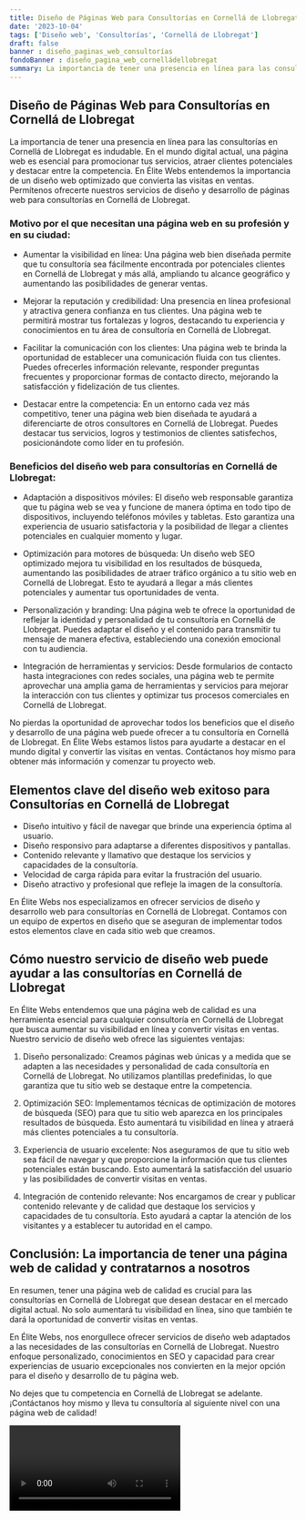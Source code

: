 ```yaml
---
title: Diseño de Páginas Web para Consultorías en Cornellá de Llobregat
date: '2023-10-04'
tags: ['Diseño web', 'Consultorías', 'Cornellá de Llobregat']
draft: false
banner : diseño_paginas_web_consultorías
fondoBanner : diseño_pagina_web_cornelládellobregat
summary: La importancia de tener una presencia en línea para las consultorías en Cornellá de Llobregat es indudable. En el mundo digital actual, una página web es esencial para promocionar tus servicios, atraer clientes potenciales y destacar entre la competencia. En Élite Webs entendemos la importancia de un diseño web optimizado que convierta las visitas en ventas. Permítenos ofrecerte nuestros servicios de diseño y desarrollo de páginas web para consultorías en Cornellá de Llobregat.
---
```


## Diseño de Páginas Web para Consultorías en Cornellá de Llobregat

La importancia de tener una presencia en línea para las consultorías en Cornellá de Llobregat es indudable. En el mundo digital actual, una página web es esencial para promocionar tus servicios, atraer clientes potenciales y destacar entre la competencia. En Élite Webs entendemos la importancia de un diseño web optimizado que convierta las visitas en ventas. Permítenos ofrecerte nuestros servicios de diseño y desarrollo de páginas web para consultorías en Cornellá de Llobregat.

### Motivo por el que necesitan una página web en su profesión y en su ciudad:

- Aumentar la visibilidad en línea: Una página web bien diseñada permite que tu consultoría sea fácilmente encontrada por potenciales clientes en Cornellá de Llobregat y más allá, ampliando tu alcance geográfico y aumentando las posibilidades de generar ventas.

- Mejorar la reputación y credibilidad: Una presencia en línea profesional y atractiva genera confianza en tus clientes. Una página web te permitirá mostrar tus fortalezas y logros, destacando tu experiencia y conocimientos en tu área de consultoría en Cornellá de Llobregat.

- Facilitar la comunicación con los clientes: Una página web te brinda la oportunidad de establecer una comunicación fluida con tus clientes. Puedes ofrecerles información relevante, responder preguntas frecuentes y proporcionar formas de contacto directo, mejorando la satisfacción y fidelización de tus clientes.

- Destacar entre la competencia: En un entorno cada vez más competitivo, tener una página web bien diseñada te ayudará a diferenciarte de otros consultores en Cornellá de Llobregat. Puedes destacar tus servicios, logros y testimonios de clientes satisfechos, posicionándote como líder en tu profesión.

### Beneficios del diseño web para consultorías en Cornellá de Llobregat:

- Adaptación a dispositivos móviles: El diseño web responsable garantiza que tu página web se vea y funcione de manera óptima en todo tipo de dispositivos, incluyendo teléfonos móviles y tabletas. Esto garantiza una experiencia de usuario satisfactoria y la posibilidad de llegar a clientes potenciales en cualquier momento y lugar.

- Optimización para motores de búsqueda: Un diseño web SEO optimizado mejora tu visibilidad en los resultados de búsqueda, aumentando las posibilidades de atraer tráfico orgánico a tu sitio web en Cornellá de Llobregat. Esto te ayudará a llegar a más clientes potenciales y aumentar tus oportunidades de venta.

- Personalización y branding: Una página web te ofrece la oportunidad de reflejar la identidad y personalidad de tu consultoría en Cornellá de Llobregat. Puedes adaptar el diseño y el contenido para transmitir tu mensaje de manera efectiva, estableciendo una conexión emocional con tu audiencia.

- Integración de herramientas y servicios: Desde formularios de contacto hasta integraciones con redes sociales, una página web te permite aprovechar una amplia gama de herramientas y servicios para mejorar la interacción con tus clientes y optimizar tus procesos comerciales en Cornellá de Llobregat.

No pierdas la oportunidad de aprovechar todos los beneficios que el diseño y desarrollo de una página web puede ofrecer a tu consultoría en Cornellá de Llobregat. En Élite Webs estamos listos para ayudarte a destacar en el mundo digital y convertir las visitas en ventas. Contáctanos hoy mismo para obtener más información y comenzar tu proyecto web.

<GifSeo />

<Cta />

## Elementos clave del diseño web exitoso para Consultorías en Cornellá de Llobregat

- Diseño intuitivo y fácil de navegar que brinde una experiencia óptima al usuario.
- Diseño responsivo para adaptarse a diferentes dispositivos y pantallas.
- Contenido relevante y llamativo que destaque los servicios y capacidades de la consultoría.
- Velocidad de carga rápida para evitar la frustración del usuario.
- Diseño atractivo y profesional que refleje la imagen de la consultoría.

En Élite Webs nos especializamos en ofrecer servicios de diseño y desarrollo web para consultorías en Cornellá de Llobregat. Contamos con un equipo de expertos en diseño que se aseguran de implementar todos estos elementos clave en cada sitio web que creamos.

## Cómo nuestro servicio de diseño web puede ayudar a las consultorías en Cornellá de Llobregat

En Élite Webs entendemos que una página web de calidad es una herramienta esencial para cualquier consultoría en Cornellá de Llobregat que busca aumentar su visibilidad en línea y convertir visitas en ventas. Nuestro servicio de diseño web ofrece las siguientes ventajas:

1. Diseño personalizado: Creamos páginas web únicas y a medida que se adapten a las necesidades y personalidad de cada consultoría en Cornellá de Llobregat. No utilizamos plantillas predefinidas, lo que garantiza que tu sitio web se destaque entre la competencia.

2. Optimización SEO: Implementamos técnicas de optimización de motores de búsqueda (SEO) para que tu sitio web aparezca en los principales resultados de búsqueda. Esto aumentará tu visibilidad en línea y atraerá más clientes potenciales a tu consultoría.

3. Experiencia de usuario excelente: Nos aseguramos de que tu sitio web sea fácil de navegar y que proporcione la información que tus clientes potenciales están buscando. Esto aumentará la satisfacción del usuario y las posibilidades de convertir visitas en ventas.

4. Integración de contenido relevante: Nos encargamos de crear y publicar contenido relevante y de calidad que destaque los servicios y capacidades de tu consultoría. Esto ayudará a captar la atención de los visitantes y a establecer tu autoridad en el campo.

## Conclusión: La importancia de tener una página web de calidad y contratarnos a nosotros

En resumen, tener una página web de calidad es crucial para las consultorías en Cornellá de Llobregat que desean destacar en el mercado digital actual. No solo aumentará tu visibilidad en línea, sino que también te dará la oportunidad de convertir visitas en ventas.

En Élite Webs, nos enorgullece ofrecer servicios de diseño web adaptados a las necesidades de las consultorías en Cornellá de Llobregat. Nuestro enfoque personalizado, conocimientos en SEO y capacidad para crear experiencias de usuario excepcionales nos convierten en la mejor opción para el diseño y desarrollo de tu página web.

No dejes que tu competencia en Cornellá de Llobregat se adelante. ¡Contáctanos hoy mismo y lleva tu consultoría al siguiente nivel con una página web de calidad!

<Video />

<CtaBot job='Consultorías' city='Cornellá de Llobregat'/>

<Gmaps query='Cornellá de Llobregat+españa+maps' />
